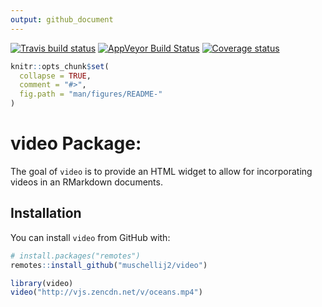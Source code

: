 ```yaml
---
output: github_document
---
```


[![Travis build status](https://travis-ci.com/muschellij2/video.svg?branch=master)](https://travis-ci.com/muschellij2/video)
[![AppVeyor Build Status](https://ci.appveyor.com/api/projects/status/github/muschellij2/video?branch=master&svg=true)](https://ci.appveyor.com/project/muschellij2/video)
[![Coverage status](https://codecov.io/gh/muschellij2/video/branch/master/graph/badge.svg)](https://codecov.io/gh/muschellij2/video)
<!-- README.md is generated from README.Rmd. Please edit that file -->

```r
knitr::opts_chunk$set(
  collapse = TRUE,
  comment = "#>",
  fig.path = "man/figures/README-"
)
```
# video Package: 
The goal of `video` is to provide an HTML widget to allow for incorporating videos in an RMarkdown documents.

## Installation

You can install `video` from GitHub with:

```r
# install.packages("remotes")
remotes::install_github("muschellij2/video")
```

```r
library(video)
video("http://vjs.zencdn.net/v/oceans.mp4")
```
